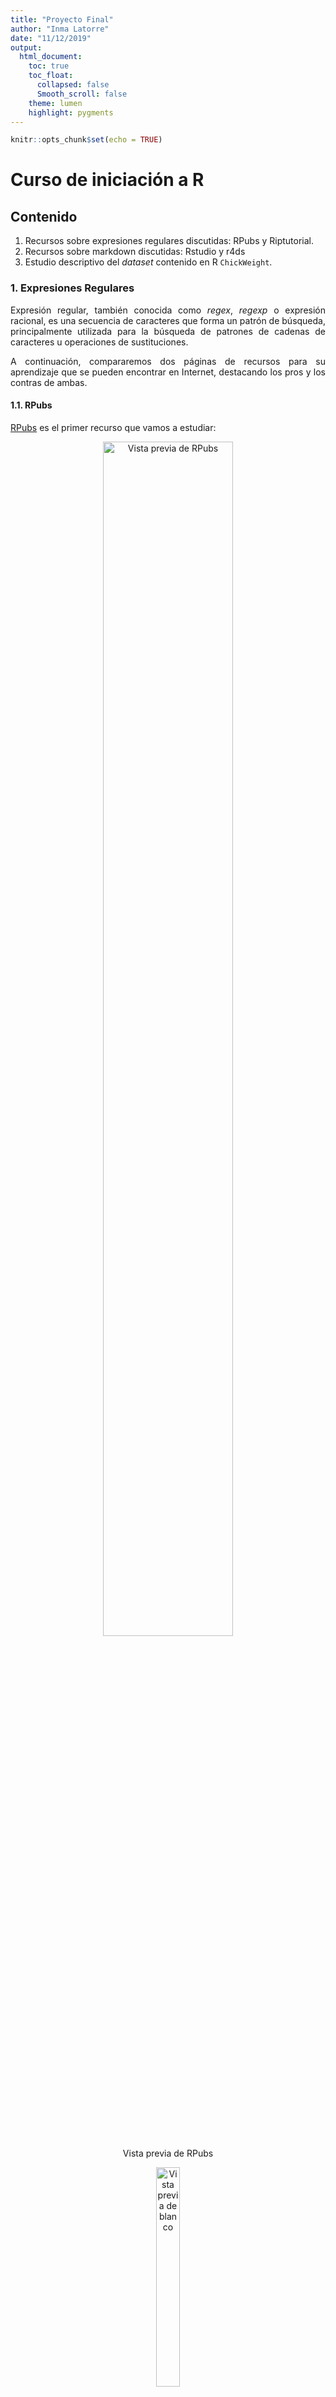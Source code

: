 ```yaml
---
title: "Proyecto Final"
author: "Inma Latorre"
date: "11/12/2019"
output: 
  html_document: 
    toc: true 
    toc_float:
      collapsed: false
      Smooth_scroll: false
    theme: lumen
    highlight: pygments
---
```


```r
knitr::opts_chunk$set(echo = TRUE)
```

# **Curso de iniciación a R**

## Contenido

1. Recursos sobre expresiones regulares discutidas: RPubs y Riptutorial.
1. Recursos sobre markdown discutidas: Rstudio y r4ds
1. Estudio descriptivo del _dataset_ contenido en R `ChickWeight`.

### 1. Expresiones Regulares {.tabset .tabset-pills}

<div style="text-align: justify">
Expresión regular, también conocida como _regex_, _regexp_ o expresión racional, es una secuencia de caracteres que forma un patrón de búsqueda, principalmente utilizada para la búsqueda de patrones de cadenas de caracteres u operaciones de sustituciones.

A continuación, compararemos dos páginas de recursos para su aprendizaje que se pueden encontrar en Internet, destacando los pros y los contras de ambas.
<div/>

#### 1.1. RPubs

[RPubs](http://rpubs.com/ydmarinb/429756) es el primer recurso que vamos a estudiar:

<center>![Vista previa de RPubs](RPubs.png){width=70%}</center>
<div/>
<center>![Vista previa de blanco](Blanco.png){width=30%}</center>
<div/>

- _Contenido:_ Teórico y ejemplificativo. Contiene una estructura lógica, empezando por la teoría básica, para luego adentrarse en la implementación en R con sus debidos ejemplos.
- _Código:_ Correctamente ejecutado. Se muestra el código cuando es justificado y relevante, es decir, cuando quiere mostrar como se ha llegado a aquello que trata de enseñar.
- _Estética:_ Armoniosa y clara. Con un patrón coherente sin excesivos formatos de texto especiales.


#### 1.2. Riptutorial

[Riptutorial](https://riptutorial.com/es/r/topic/5748/expresiones-regulares--expresiones-regulares-)  es el segundo recurso que vamos a estudiar:

<center>![Vista previa de Riptutorial](Riptutorial.png){width=60%}</center>
<div/>
<center>![Vista previa de blanco](Blanco.png){width=30%}</center>
<div/>

- _Contenido:_ Escaso y poco claro. Destaca las cuestiones teóricas básicas, sin poner ejemplos de ello. Para un usuario que se está iniciando con este lenguaje resulta complicado su comprendimiento y aplicación práctica.
- _Código:_ Limitado. Más allá de enlace a otras páginas web y cambio de color sin un patrón o lógica claros, no existe un código formulado de cierta complejidad.
- _Estética:_ Estresante. No cumple la normativa ortotipográfica ya que, tiene un color destacado y un tamaño de fuente mayor los subtítulos dentro de las secciones.


##

<div style="text-align: justify">
**CONCLUSIÓN:** El nombre de la página (RIP tutorial) es un buen indicativo de la calidad instructiva del mismo. En mi opinión, llamarle tutorial es excederse. Por lo tanto, tras compararlo con los recursos que hay en RPubs, llegamos a la determinación de que este último es mejor para el aprendizaje sobre las _regex_. <div/>


### 2. R Markdown {.tabset .tabset-pills}

<div style="text-align: justify">
R Markdown es un formato que permite una fácil creación de documentos, presentaciones dinámicas y informes de R. Markdown es un formato de sintaxis simple para crear documentos en HTML, PDF, y Word.

A continuación, siguiendo con el mismo patrón que en el punto anterior, compararemos dos páginas de recursos para su aprendizaje que se pueden encontrar en Internet por su contenido, código y estética. 

En base a dichos puntos, concluiremos cuál es mejor y cuál peor para formarse y crear buenos documentos en formato R Markdown. <div/>

#### 2.1. Rstudio

[Rstudio.com](https://rstudio.com/wp-content/uploads/2015/03/rmarkdown-spanish.pdf) es el primer recurso que vamos a estudiar:

<center>![Vista previa de RStudio](RStudio.png){width=60%}</center>
<div/>
<center>![Vista previa de blanco](Blanco.png){width=30%}</center>
<div/>

- _Contenido:_ Conciso y claro. Explicando todos los pasos inciales para crear un documento RMarkdown, indicando cómo cambiar la estética del texto más básica.
- _Código:_ Sin gran contenido de código de R, más allá de la parte de texto. Por tanto, no hay lugar a errores en ejecución del mismo.
- _Estética:_ Coherente. Estéticamente agradable, deja claro cómo se ve en un documento RMarkdown el la teoría descrita.


#### 2.2. R4ds

[r4ds](https://es.r4ds.hadley.nz/r-markdown.html) es el segundo recurso que vamos a estudiar:

<center>![Vista previa de r4ds](r4ds.png){width=70%}</center>
<div/>
<center>![Vista previa de blanco](Blanco.png){width=30%}</center>
<div/>

- _Contenido:_ Estructurado y extenso. Para un aprendizaje en mayor profundidad de su uso. Buen material para aprneder cosas más allá de un documento básico.
- _Código:_ Muy bueno. Muestra a propósito código en la parte instructora, pero no lo hace en las partes que no es necesario.
- _Estética:_ Docente. Siguiendo la estructura de un libro académico, no se excede en florituras innecesarias.

## 

<div style="text-align: justify">
**CONCLUSIÓN:** RStudio es muy buen recurso para, de un vistazo, poder saber lo básico que alcanza un documento RMarkdown. Sin embargo, si lo que se quiere es un conocimiento más profundo, es mejor recurrir a r4ds. <div/>


### 3. ChickWeight: estudio básico

<div style="text-align: justify">
A continuación, trabajaremos el conjunto de datos `ChickWeight` que tiene un total de 548 filas y 4 columnas que representa la progresión del peso de varios pollitos. Casa pollito es alimentado con una dieta específica, de las cuales hay cuatro tipos.

Las diferentes variables recogidas en dicho _dataset_ son las siguientes:

```r

colnames(ChickWeight) 

```

Donde:

1. _Weight:_ Es el peso del pollito, en gramos
1. _Time:_ Edad, en días, del pollito
1. _Chick:_ Pollito, ordenado numéricamente como factor
1. _Diet:_ Tipo de dieta que ha llevado el pollito, representado 1-4 como factor
<div/>

Veamos, en primer lugar, algunos estadísticos descriptivos básicos del peso de los pollitos:

- Mediana: 
```r
median(ChickWeight$weight)
```

- Desviación: 
```r
sd(ChickWeight$weight)
```

- Media: 
```r
mean(ChickWeight$weight)
```

En segundo lugar, estudiaremos el cambio del peso de los pollitos con el paso de los días:

```r

names(ChickWeight) <- tolower(names(ChickWeight))

poll_peso_temps <- aggregate(weight ~ time,
          FUN = mean,
          data = ChickWeight)

library(knitr)

kable(poll_peso_temps
      , caption = "Evolución del peso de los pollitos los primeros días de vida"
      , align = c('l', 'l')
      , col.names = c("Días", "Peso_Medio")
      , row.names = FALSE
      , digits = 2
      , format.args = list( decimal.mark = ",")
)
```

La media de peso el día del nacimiento de los pollitos fue 41.06 gramos. La media de peso el último día que se tomaron datos, el 21, fue de 218.69 gramos.

Por último, estudiaremos la evolución del peso con el transcurso de los días en cada una de las dietas para poder contrastar las siguientes hipótesis:

- _H<sub>0</sub>:_ Todas las dietas tienen el mismo efecto en el peso de los pollitos

- _H<sub>1</sub>:_ Las dietas tienen diferentes efectos en el peso de los pollitos

Para un mejor entendimiento y visualización de ello, trabajamos con los datos modificados con la librería `reshape2` y los plasmamos en una tabla y un gráfico por facetas:

```r

library(reshape2)

names(ChickWeight) <- tolower(names(ChickWeight))

pollitos <- melt(ChickWeight, 
                id.vars=2:4, 
                na.rm=TRUE)

poll_diet_temps <- dcast(pollitos, 
                         diet ~ time, 
                         mean, 
                         na.rm=TRUE)

library(knitr)

kable(poll_diet_temps
      , caption = "Efecto en el peso en los pollitos según dieta y tiempo"
      , align = c('l', 'r', 'r', 'r', 'r', 'r', 'r', 'r', 'r', 'r', 'r', 'r', 'r')
      , col.names = c("Dieta","Día_0","Día_2","Día_4","Día_6","Día_8","Día_10","Día_12","Día_14","Día_16","Día_18","Día_20","Día_21")
      , row.names = FALSE
      , digits = 2
      , format.args = list( decimal.mark = ",")
)
```

<center>
```r

polluelos <- ChickWeight

library(ggplot2)

polluelos1 <- ggplot(data = polluelos, 
       aes(x = time, y = weight, colour = diet)) +
       geom_point() +
       geom_smooth(method = "lm") + 
       facet_wrap(~diet, ncol = 2) +
       scale_y_continuous(position = "right") + 
       labs(x = "Días", y = "Peso (gr)")

polluelos2 <- polluelos1 + ggtitle("Aumento de peso según las diferentes dietas")

library(ggthemes)

polluelos2 + theme_economist(base_size = 10, base_family = "sans", horizontal = TRUE,
                dkpanel = FALSE) + scale_color_economist()

```
</center>
<div/>
<center>![Vista previa de blanco](Blanco.png){width=60%}</center>
<div/>

<div style="text-align: justify">
Tanto la tabla como la gráfica de puntos por facetas muestra que los pollitos engordan con el paso del tiempo. Aparentemente la desviación estándar de pesos también se incrementan.

Observamos que la Dieta 3 es la más pesada, provocando que los pollitos que siguen dicha dieta tengan una tendencia mayor a engordar.  
</div>

